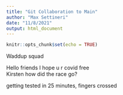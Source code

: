 ```yaml
---
title: "Git Collaboration to Main"
author: "Max Settineri"
date: "11/8/2021"
output: html_document
---
```


```r
knitr::opts_chunk$set(echo = TRUE)
```

Waddup squad

Hello friends I hope u r covid free  
Kirsten how did the race go? 

getting tested in 25 minutes, fingers crossed
